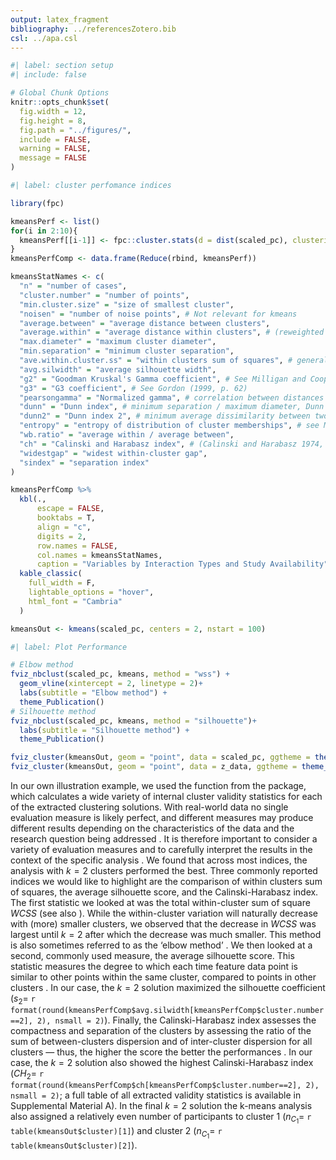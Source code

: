 ```yaml
---
output: latex_fragment
bibliography: ../referencesZotero.bib
csl: ../apa.csl
---
```


```r
#| label: section setup
#| include: false

# Global Chunk Options
knitr::opts_chunk$set(
  fig.width = 12,
  fig.height = 8,
  fig.path = "../figures/",
  include = FALSE,
  warning = FALSE,
  message = FALSE
)
```


```r
#| label: cluster perfomance indices

library(fpc)

kmeansPerf <- list()
for(i in 2:10){
  kmeansPerf[[i-1]] <- fpc::cluster.stats(d = dist(scaled_pc), clustering = kmeansRes[[i-1]]$cluster, G2 = TRUE, G3 = TRUE, aggregateonly = TRUE) %>% unlist
}
kmeansPerfComp <- data.frame(Reduce(rbind, kmeansPerf))

kmeansStatNames <- c(
  "n" = "number of cases", 
  "cluster.number" = "number of points", 
  "min.cluster.size" = "size of smallest cluster", 
  "noisen" = "number of noise points", # Not relevant for kmeans 
  "average.between" = "average distance between clusters", 
  "average.within" = "average distance within clusters", # (reweighted so that every observation, rather than every distance, has the same weight)
  "max.diameter" = "maximum cluster diameter",
  "min.separation" = "minimum cluster separation", 
  "ave.within.cluster.ss" = "within clusters sum of squares", # generalisation
  "avg.silwidth" = "average silhouette width", 
  "g2" = "Goodman Kruskal's Gamma coefficient", # See Milligan and Cooper (1985), Gordon (1999, p. 62). 
  "g3" = "G3 coefficient", # See Gordon (1999, p. 62)
  "pearsongamma" = "Normalized gamma", # correlation between distances and a 0-1-vector where 0 means same cluster, 1 means different clusters. see Halkidi et al. (2001)
  "dunn" = "Dunn index", # minimum separation / maximum diameter, Dunn index, see Halkidi et al. (2002).
  "dunn2" = "Dunn index 2", # minimum average dissimilarity between two cluster / maximum average within cluster dissimilarity, another version of the family of Dunn indexes
  "entropy" = "entropy of distribution of cluster memberships", # see Meila(2007)
  "wb.ratio" = "average within / average between", 
  "ch" = "Calinski and Harabasz index", # (Calinski and Harabasz 1974, optimal in Milligan and Cooper 1985; generalised for dissimilarites in Hennig and Liao 2013)
  "widestgap" = "widest within-cluster gap", 
  "sindex" = "separation index"
)

kmeansPerfComp %>%
  kbl(.,
      escape = FALSE,
      booktabs = T,
      align = "c",
      digits = 2,
      row.names = FALSE,
      col.names = kmeansStatNames,
      caption = "Variables by Interaction Types and Study Availability") %>%
  kable_classic(
    full_width = F,
    lightable_options = "hover",
    html_font = "Cambria"
  )

kmeansOut <- kmeans(scaled_pc, centers = 2, nstart = 100)
```

```r
#| label: Plot Performance

# Elbow method
fviz_nbclust(scaled_pc, kmeans, method = "wss") +
  geom_vline(xintercept = 2, linetype = 2)+
  labs(subtitle = "Elbow method") +
  theme_Publication()
# Silhouette method
fviz_nbclust(scaled_pc, kmeans, method = "silhouette")+
  labs(subtitle = "Silhouette method") +
  theme_Publication()

fviz_cluster(kmeansOut, geom = "point", data = scaled_pc, ggtheme = theme_Publication())
fviz_cluster(kmeansOut, geom = "point", data = z_data, ggtheme = theme_Publication())
```


In our own illustration example, we used the \texttt{cluster.stats()} function from the \texttt{fpc} \textsf{R} package, which calculates a wide variety of internal cluster validity statistics for each of the extracted clustering solutions. With real-world data no single evaluation measure is likely perfect, and different measures may produce different results depending on the characteristics of the data and the research question being addressed \citep{kittler1998}. It is therefore important to consider a variety of evaluation measures and to carefully interpret the results in the context of the specific analysis \citep{vinh2009}. We found that across most indices, the analysis with $k=2$ clusters performed the best. Three commonly reported indices we would like to highlight are the comparison of within clusters sum of squares, the average silhouette score, and the Calinski-Harabasz index. The first statistic we looked at was the total within-cluster sum of square $WCSS$ (see also \equatref{eq:kWCSS}). While the within-cluster variation will naturally decrease with (more) smaller clusters, we observed that the decrease in $WCSS$ was largest until $k=2$ after which the decrease was much smaller. This method is also sometimes referred to as the 'elbow method' \citep{syakur2018}. We then looked at a second, commonly used measure, the average silhouette score. This statistic measures the degree to which each time feature data point is similar to other points within the same cluster, compared to points in other clusters \citep{rousseeuw1987}. In our case, the $k=2$ solution maximized the silhouette coefficient ($s_2=$ `r format(round(kmeansPerfComp$avg.silwidth[kmeansPerfComp$cluster.number==2], 2), nsmall = 2)`). Finally, the Calinski-Harabasz index assesses the compactness and separation of the clusters by assessing the ratio of the sum of between-clusters dispersion and of inter-cluster dispersion for all clusters --- thus, the higher the score the better the performances \citep{calinski1974}. In our case, the $k=2$ solution also showed the highest Calinski-Harabasz index ($CH_2=$ `r format(round(kmeansPerfComp$ch[kmeansPerfComp$cluster.number==2], 2), nsmall = 2)`; a full table of all extracted validity statistics is available in Supplemental Material A)\footnote{It is important to note that another commonly assessed aspect of the evaluation is determining the stability and robustness of the clusters \citep{berkhin2006}. This can be assessed by evaluating the sensitivity of the clusters to different feature sets or clustering algorithms, or by using techniques such as bootstrapping to assess the uncertainty of the clusters \citep{vinh2009}. Especially when comparing different clustering algorithms one common index is the Bayesian information criterion (BIC), where a lower BIC indicates that a model is more representative of the data \citep{vandeschoot2017}.}. In the final $k=2$ solution the k-means analysis also assigned a relatively even number of participants to cluster 1 ($n_{C_1}=$ `r table(kmeansOut$cluster)[1]`) and cluster 2 ($n_{C_1}=$ `r table(kmeansOut$cluster)[2]`).

